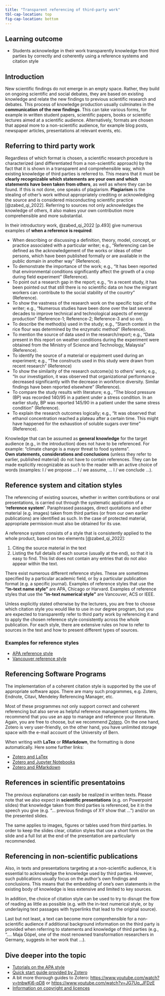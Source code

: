 ```yaml
---
title: "Transparent referencing of third-party work"
tbl-cap-location: top
fig-cap-location: bottom
---
```


## Learning outcome {.unnumbered}

-   Students acknowledge in their work transparently knowledge from third parties by correctly and coherently using a reference systems and citation style

## Introduction

New scientific findings do not emerge in an empty space. Rather, they build on ongoing scientific and social debates, they are based on existing knowledge and relate the new findings to previous scientific research and debates. This process of knowledge production usually culminates in the **communication of the new findings**. This can take various forms, for example in written student papers, scientific papers, books or scientific lectures aimed at a scientific audience. Alternatively, formats are chosen that appeal more to a non-scientific audience, for example blog posts, newspaper articles, presentations at relevant events, etc.

## Referring to third party work

Regardless of which format is chosen, a scientific research procedure is characterized (and differentiated from a non-scientific approach) by the fact that it is shown in a transparent and comprehensible way, which existing knowledge of third parties is referred to. This means that it must be **clearly recognizable which statements are your own and which statements have been taken from others**, as well as where they can be found. If this is not done, one speaks of plagiarism. **Plagiarism** is the stealing of other’s work without appropriately crediting or acknowledging the source and is considered misconducting scientific practice [@zabed_qi_2022]. Referring to sources not only acknowledges the knowledge of others, it also makes your own contribution more comprehensible and more substantial.

In their introductory work, @zabed_qi_2022 [p.493] give numerous examples of **when a reference is required**:

-   When describing or discussing a definition, theory, model, concept, or practice associated with a particular writer; e.g., “Referencing can be defined as the acknowledgement of the works or ideas of other persons, which have been published formally or are available in the public domain in another way” (Reference).
-   To demonstrate the importance of the work; e.g., “It has been reported that environmental conditions significantly affect the growth of a crop during field experiment” (Reference).
-   To point out a research gap in the report; e.g., “In a recent study, it has been pointed out that still there is no scientific data on how the migrant workers can contribute to the social stability of the country” (Reference).
-   To show the vastness of the research work on the specific topic of the writer; e.g., “Numerous studies have been done over the last several decades to improve technical and technological aspects of energy production” (Reference-1; Reference-2; Reference-3 and so on).
-   To describe the method(s) used in the study; e.g., “Starch content in the rice flour was determined by the enzymatic method” (Reference).
-   To mention the source of data used in the research/report; e.g., “Data present in this report on weather conditions during the experiment were obtained from the Ministry of Science and Technology, Malaysia” (Reference).
-   To identify the source of a material or equipment used during an experiment; e.g., “The constructs used in this study were drawn from recent research” (Reference)
-   To show the similarity of the research outcome(s) to others’ work; e.g., “In our investigation, it was observed that organizational performance decreased significantly with the decrease in workforce diversity. Similar findings have been reported elsewhere” (Reference).
-   To compare the study results with literature; e.g., “The blood pressure (BP) was recorded 140/95 in a patient under a stress condition. In an earlier study, BP was reported 145/90 in a patient under the same stress condition” (Reference).
-   To explain the research outcomes logically; e.g., “It was observed that ethanol concentration reached a plateau after a certain time. This might have happened for the exhaustion of soluble sugars over time” (Reference).

Knowledge that can be assumed as **general knowledge** for the target audience (e.g., in the introduction) does not have to be referenced. For example: "climate change is a mayor threat to food systems".\
**Own statements, considerations and conclusions** (unless they refer to earlier, published material) do not have to contain references. They can be made explicitly recognizable as such to the reader with an active choice of words (examples: I / we propose … I / we assume, … I / we conclude …).

## Reference system and citation styles

The referencing of existing sources, whether in written contributions or oral presentations, is carried out through the systematic application of a **‘reference system’**. Paraphrased passages, direct quotations and other material (e.g. images) taken from third parties (or from our own earlier publications) are identified as such. In the case of protected material, appropriate permission must also be obtained for its use.

A reference system consists of a style that is consistently applied to the whole product, based on two elements [@zabed_qi_2022]:

1.  Citing the source material in the text
2.  Listing the full details of each source (usually at the end), so that it is easy to find. This list does not contain any entries that do not also appear within the text.

There exist numerous different reference styles. These are sometimes specified by a particular academic field, or by a particular publication format (e.g. a specific journal). Examples of reference styles that use the **"in-text name style”** are APA, Chicago or Harvard. Examples of reference styles that use the **"in-text numerical style"** are Vancouver, ACS or IEEE.

Unless explicitly stated otherwise by the lecturers, you are free to choose which citation style you would like to use in our degree program, but you are expected to transparently refer to third party work by referencing it and to apply the chosen reference style consistently across the whole publication. For each style, there are extensive rules on how to refer to sources in the text and how to present different types of sources.

::: {.callout-tip collapse="true"}
### Examples for reference styles

-   [APA reference style](https://apastyle.apa.org/style-grammar-guidelines/references/examples){target="_blank"}
-   [Vancouver reference style](https://library.viu.ca/citing/vancouver){target="_blank"}
:::

## Referencing Software Programs

The implementation of a coherent citation style is supported by the use of appropriate software apps. There are many such programmes, e.g. Zotero, Endnote, Citavi, Mendeley Referencing Manager, etc.

Most of these programmes not only support correct and coherent referencing but also serve as helpful reference management systems. We recommend that you use an app to manage and reference your literature. Again, you are free to choose, but we recommend [Zotero](https://www.zotero.org){target="_blank"}. On the one hand, Zotero is very user-friendly, on the other hand, you have unlimited storage space with the e-mail account of the University of Bern.

When writing with **LaTex** or **RMarkdown**, the formatting is done automatically. Here some further links:

-   [Zotero and LaTex](https://libguides.rhul.ac.uk/referencing/Zoterolatex){target="_blank"}
-   [Zotero and Jupyter Notebooks](https://pypi.org/project/jupyterlab-citation-manager/){target="_blank"}
-   [Zotero and RMarkdown](https://gsverhoeven.github.io/post/zotero-rmarkdown-csl/){target="_blank"}

## References in scientific presentatoins

The previous explanations can easily be realized in written texts. Please note that we also expect in **scientific presentations** (e.g. on Powerpoint slides) that knowledge taken from third parties is referenced, be it in the speech you give (e.g. "... previous findings of XY show that ...") and/or on the presented slides.

The same applies to images, figures or tables used from third parties. In order to keep the slides clear, citation styles that use a short form on the slide and a full list at the end of the presentation are particularly recommended.

## Referencing in non-scientific publications

Also, in texts and presentations targeting at a non-scientific audience, it is essential to acknowledge the knowledge used by third parties. However, such publications usually focus on the author's own findings and conclusions. This means that the embedding of one's own statements in the existing body of knowledge is less extensive and limited to key sources.

In addition, the choice of citation style can be used to try to disrupt the flow of reading as little as possible (e.g. with the in-text numerical style, or by underlaying text passages with hyperlinks that lead to the original source).

Last but not least, a text can become more comprehensible for a non-scientific audience if additional background information on the third party is provided when referring to statements and knowledge of third parties (e.g., “…. Maja Göpel, one of the most renowned transformation researchers in Germany, suggests in her work that …).

## Dive deeper into the topic

-   [Tutorials on the APA style](https://apastyle.apa.org/instructional-aids/tutorials-webinars){target="_blank"}
-   [Quick start guide provided by Zotero](https://www.zotero.org/support/quick_start_guide){target="_blank"}
-   A bit more thorough guides to Zotero: [https://www.youtube.com/watch?v=tnbwKj6-pD8](https://www.youtube.com/watch?v=tnbwKj6-pD8){target="_blank"} or [https://www.youtube.com/watch?v=JG7Uq_JFDzE](https://www.youtube.com/watch?v=JG7Uq_JFDzE){target="_blank"}
-   [Information on copyright and licences](https://oa100.snf.ch/en/context/open-access/copyright-and-licences/){target="_blank"}
